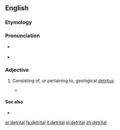 ==English==


===Etymology===

{{suffix|detritus|al}}

===Pronunciation===

*{{IPA|diˈtɹaɪtəl}} {{qualifier|US}}
*{{rhymes|aɪtəl}}

===Adjective===
{{en-adj}}

#{{geology}} Consisting of, or pertaining to, geological [[detritus]].
#*{{quote-book|1964|N.D. Bespalov|Soils of Outer Mongolia|page=172|url=http://books.google.com/books?id=0aA6AAAAMAAJ|isbn=|
passage=The light-chestnut soils are much more '''detrital''' than the chestnut varieties — not only at the surface but throughout the soil strata, except on sandy tracts. }}

====See also====
*{{pedialite|Detritus (geology)}}

[[ar:detrital]]
[[fa:detrital]]
[[it:detrital]]
[[vi:detrital]]
[[zh:detrital]]